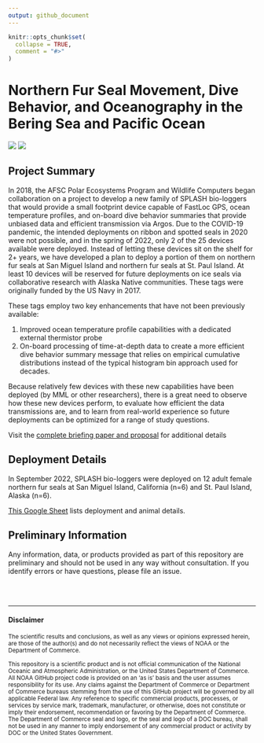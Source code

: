 ```yaml
---
output: github_document
---
```


<!-- README.md is generated from README.Rmd. Please edit that file -->

```r
knitr::opts_chunk$set(
  collapse = TRUE,
  comment = "#>"
)
```

# Northern Fur Seal Movement, Dive Behavior, and Oceanography in the Bering Sea and Pacific Ocean

<!-- badges: start -->
<!-- badges: end -->
![](https://images.phylopic.org/images/6f7f22fc-30a8-44a1-8f8e-1bbef48a2463/thumbnail/192x192.png)
![](https://images.phylopic.org/images/7ce9ff63-7eec-4fc3-8f37-5f66f9b924a9/thumbnail/192x192.png)

## Project Summary

In 2018, the AFSC Polar Ecosystems Program and Wildlife Computers began
collaboration on a project to develop a new family of SPLASH bio-loggers
that would provide a small footprint device capable of FastLoc GPS,
ocean temperature profiles, and on-board dive behavior summaries that
provide unbiased data and efficient transmission via Argos. Due to the
COVID-19 pandemic, the intended deployments on ribbon and spotted seals
in 2020 were not possible, and in the spring of 2022, only 2 of the 25
devices available were deployed. Instead of letting these devices sit on
the shelf for 2+ years, we have developed a plan to deploy a portion of
them on northern fur seals at San Miguel Island and northern fur seals
at St. Paul Island. At least 10 devices will be reserved for future
deployments on ice seals via collaborative research with Alaska Native
communities. These tags were originally funded by the US Navy in 2017.

These tags employ two key enhancements that have not been previously
available:

1.  Improved ocean temperature profile capabilities with a dedicated
    external thermistor probe
2.  On-board processing of time-at-depth data to create a more efficient
    dive behavior summary message that relies on empirical cumulative
    distributions instead of the typical histogram bin approach used for
    decades.

Because relatively few devices with these new capabilities have been
deployed (by MML or other researchers), there is a great need to observe
how these new devices perform, to evaluate how efficient the data
transmissions are, and to learn from real-world experience so future
deployments can be optimized for a range of study questions.

Visit the [complete briefing paper and proposal](https://docs.google.com/document/d/1r6L96TEKnydh5dIKPUpB1UwtHEVkACViUd1oD2_1e80/edit?usp=sharing) for additional details

## Deployment Details

In September 2022, SPLASH bio-loggers were deployed on 12 adult female
northern fur seals at San Miguel Island, California (n=6) and St. Paul
Island, Alaska (n=6).

[This Google Sheet](https://docs.google.com/spreadsheets/d/1geSmkVzPK_nOkR-bdO5WpM0qHo8Xsw0poYWOz-k2trk/edit?usp=sharing) 
lists deployment and animal details.

## Preliminary Information

Any information, data, or products provided as part of this repository are
preliminary and should not be used in any way without consultation. If you 
identify errors or have questions, please file an issue.

<br />
<br />

-------

#### Disclaimer

<sub>The scientific results and conclusions, as well as any views or opinions
expressed herein, are those of the author(s) and do not necessarily reflect the
views of NOAA or the Department of Commerce.</sub>

<sub> This repository is a scientific product and is not official communication
of the National Oceanic and Atmospheric Administration, or the United States
Department of Commerce. All NOAA GitHub project code is provided on an 'as is'
basis and the user assumes responsibility for its use. Any claims against the
Department of Commerce or Department of Commerce bureaus stemming from the use
of this GitHub project will be governed by all applicable Federal law. Any
reference to specific commercial products, processes, or services by service
mark, trademark, manufacturer, or otherwise, does not constitute or imply their
endorsement, recommendation or favoring by the Department of Commerce. The
Department of Commerce seal and logo, or the seal and logo of a DOC bureau,
shall not be used in any manner to imply endorsement of any commercial product
or activity by DOC or the United States Government. </sub>
